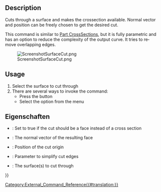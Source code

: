 <languages/>

<div lang="en" dir="ltr" class="mw-content-ltr">
{{Docnav
|[[CurvedShapes_InterpolatedMiddle|InterpolatedMiddle]]
|
|[[CurvedShapes_Workbench|CurvedShapes]]
|IconL=CurvedShapes_InterpolatedMiddle.svg
|IconR=
|IconC=CurvedShapes_workbench_icon.svg
}}
</div>

<div lang="en" dir="ltr" class="mw-content-ltr">
{{GuiCommand
|Name=CurvedShapes SurfaceCut
|MenuLocation=Curved Shapes → Surface Cut
|Workbenches=[[CurvedShapes_Workbench|CurvedShapes]]
|Shortcut=
|SeeAlso=
}}
</div>

<div lang="en" dir="ltr" class="mw-content-ltr">
==Description==
</div>

<div lang="en" dir="ltr" class="mw-content-ltr">
Cuts through a surface and makes the crossection available. Normal vector and position can be freely chosen to get the desired cut.
</div>

<div lang="en" dir="ltr" class="mw-content-ltr">
This command is similar to [[Part_CrossSections|Part CrossSections]], but it is fully parametric and has an option to reduce the complexity of the output curve. It tries to remove overlapping edges.
</div>

[[File:ScreenshotSurfaceCut.png|none|thumb]]
<div lang="en" dir="ltr" class="mw-content-ltr">
{{Caption|Image of a simple FreeCAD project with two sketches using the SurfaceCut command on a surface}}
</div>

<div lang="en" dir="ltr" class="mw-content-ltr">
==Usage==
</div>

<div lang="en" dir="ltr" class="mw-content-ltr">
# Select the surface to cut through
# There are several ways to invoke the command:
#* Press the {{Button|[[Image:CurvedShapes_SurfaceCut.svg|16px]] [[CurvedShapes_SurfaceCut|Surface Cut]]}} button
#* Select the {{MenuCommand|Curved Shapes → [[Image:CurvedShapes_SurfaceCut.svg|16px]] Surface Cut}} option from the menu
</div>

<span id="Properties"></span>
==Eigenschaften==

<div lang="en" dir="ltr" class="mw-content-ltr">
{{Properties_Title|Surface Cut}}
</div>

<div lang="en" dir="ltr" class="mw-content-ltr">
* {{PropertyData|Face}}: Set to true if the cut should be a face instead of a cross section
* {{PropertyData|Normal}}: The normal vector of the resulting face
* {{PropertyData|Position}}: Position of the cut origin
* {{PropertyData|Simplify}}: Parameter to simplify cut edges
* {{PropertyData|Surfaces}}: The surface(s) to cut through
</div>


<div lang="en" dir="ltr" class="mw-content-ltr">
{{Docnav
|[[CurvedShapes_InterpolatedMiddle|InterpolatedMiddle]]
|
|[[CurvedShapes_Workbench|CurvedShapes]]
|IconL=CurvedShapes_InterpolatedMiddle.svg
|IconR=
|IconC=CurvedShapes_workbench_icon.svg
}}
</div>

{{Userdocnavi{{#translation:}}}}
[[Category:External_Command_Reference{{#translation:}}]]